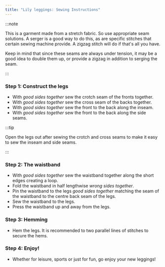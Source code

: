 ```yaml
---
title: "Lily leggings: Sewing Instructions"
---
```


:::note


This is a garment made from a stretch fabric. So use appropriate seam solutions. A serger is a good way to do this, as 
are specific stitches that certain sewing machine provide. A zigzag stitch will do if that's all you have.

Keep in mind that since these seams are always under tension, it may be a good idea to double them up, or 
provide a zigzag in addition to serging the seam. 

:::

### Step 1: Construct the legs

- With *good sides together* sew the crotch seam of the fronts together.
- With *good sides together* sew the cross seam of the backs together.
- With *good sides together* sew the front to the back along the inseam.
- With *good sides together* sew the front to the back along the side seams.

:::tip


Open the legs out after sewing the crotch and cross seams to make it easy to sew the inseam and side seams.

:::

### Step 2: The waistband

- With *good sides together* sew the waistband together along the short edges creating a loop.
- Fold the waistband in half lengthwise *wrong sides together*.
- Pin the waistband to the legs *good sides together* matching the seam of the waistband to the centre back seam of the legs.
- Sew the waistband to the legs.
- Press the waistband up and away from the legs.

### Step 3: Hemming

- Hem the legs. It is recommended to two parallel lines of stitches to secure the hems.

### Step 4: Enjoy!

- Whether for leisure, sports or just for fun, go enjoy your new leggings!